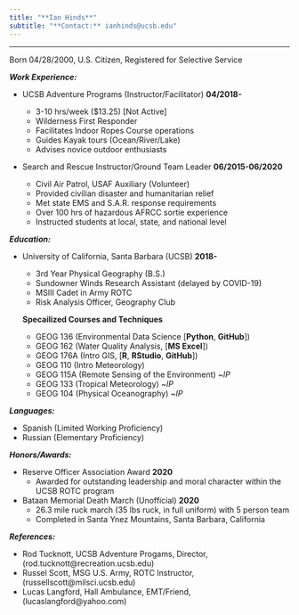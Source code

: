 ```yaml
---
title: "**Ian Hinds**"
subtitle: "**Contact:** ianhinds@ucsb.edu"
---
```

*****
Born 04/28/2000, U.S. Citizen, Registered for Selective Service

***Work Experience:***

- UCSB Adventure Programs (Instructor/Facilitator) **04/2018-**

  - 3-10 hrs/week ($13.25) [Not Active]
  - Wilderness First Responder
  - Facilitates Indoor Ropes Course operations
  - Guides Kayak tours (Ocean/River/Lake)
  - Advises novice outdoor enthusiasts

- Search and Rescue Instructor/Ground Team Leader **06/2015-06/2020**
  - Civil Air Patrol, USAF Auxiliary (Volunteer)
  - Provided civilian disaster and humanitarian relief
  - Met state EMS and S.A.R. response requirements
  - Over 100 hrs of hazardous AFRCC sortie experience
  - Instructed students at local, state, and national level

***Education:*** 

- University of California, Santa Barbara (UCSB) **2018-**

  - 3rd Year Physical Geography (B.S.)
  - Sundowner Winds Research Assistant (delayed by COVID-19)
  - MSIII Cadet in Army ROTC
  - Risk Analysis Officer, Geography Club
  
  **Specailized Courses and Techniques**
  - GEOG 136 (Environmental Data Science [**Python**,  **GitHub**])
  - GEOG 162 (Water Quality Analysis, [**MS Excel**])
  - GEOG 176A (Intro GIS, [**R**, **RStudio**, **GitHub**])
  - GEOG 110 (Intro Meteorology)
  - GEOG 115A (Remote Sensing of the Environment) ~*IP*
  - GEOG 133 (Tropical Meteorology) ~*IP*
  - GEOG 104 (Physical Oceanography) ~*IP*
  
***Languages:***

- Spanish (Limited Working Proficiency)
- Russian (Elementary Proficiency)

***Honors/Awards:***

- Reserve Officer Association Award **2020**
  - Awarded for outstanding leadership and moral character within the UCSB ROTC program
- Bataan Memorial Death March (Unofficial) **2020**
  - 26.3 mile ruck march (35 lbs ruck, in full uniform) with 5 person team
  - Completed in Santa Ynez Mountains, Santa Barbara, California
  
***References:***

- Rod Tucknott, UCSB Adventure Progams, Director, (rod.tucknott@recreation.ucsb.edu)
- Russel Scott, MSG U.S. Army, ROTC Instructor, (russellscott@milsci.ucsb.edu)
- Lucas Langford, Hall Ambulance, EMT/Friend, (lucaslangford@yahoo.com)


